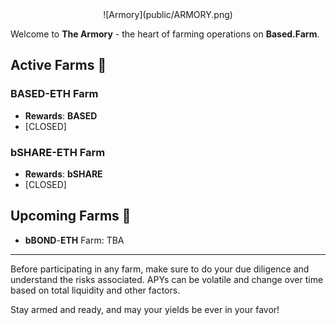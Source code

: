 <center>
![Armory](public/ARMORY.png)
</center>

Welcome to **The Armory** - the heart of farming operations on **Based.Farm**.

## Active Farms 🚜

### **BASED**-**ETH** Farm
- **Rewards**: **BASED**
- [CLOSED]

### **bSHARE**-**ETH** Farm
- **Rewards**: **bSHARE**
- [CLOSED]

## Upcoming Farms 🌿

- **bBOND**-**ETH** Farm: TBA

----------------

Before participating in any farm, make sure to do your due diligence and understand the risks associated. APYs can be volatile and change over time based on total liquidity and other factors.

Stay armed and ready, and may your yields be ever in your favor!

